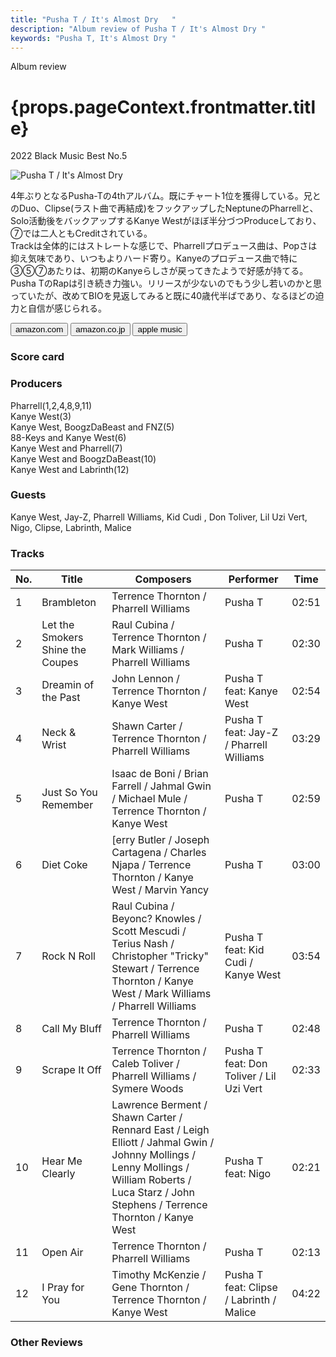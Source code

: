 ```yaml
---
title: "Pusha T / It's Almost Dry	"
description: "Album review of Pusha T / It's Almost Dry	"
keywords: "Pusha T, It's Almost Dry	"
---
```






<p className="largeP">Album review</p>
<h1 className="h1--no--margin">{props.pageContext.frontmatter.title}</h1>
<p className="largeP">
  <Link to="/best50/2022/">2022 Black Music Best No.5</Link>
</p>

<Row  className="image-card-group">
	<Column colMd={3} colLg={4} noGutterMdLeft="">
       <ImageCard>

![Pusha T / It's Almost Dry	](../../images/cd/pushat4L.jpg)

</ImageCard>
	</Column>
	<Column colMd={4} colLg={8} noGutterMdLeft="">
		<p>
			4年ぶりとなるPusha-Tの4thアルバム。既にチャート1位を獲得している。兄とのDuo、Clipse(ラスト曲で再結成)をフックアップしたNeptuneのPharrellと、Solo活動後をバックアップするKanye Westがほぼ半分づつProduceしており、⑦では二人ともCreditされている。
			<br/>Trackは全体的にはストレートな感じで、Pharrellプロデュース曲は、Popさは抑え気味であり、いつもよりハード寄り。Kanyeのプロデュース曲で特に③⑤⑦あたりは、初期のKanyeらしさが戻ってきたようで好感が持てる。
			<br/>Pusha TのRapは引き続き力強い。リリースが少ないのでもう少し若いのかと思っていたが、改めてBIOを見返してみると既に40歳代半ばであり、なるほどの迫力と自信が感じられる。
		</p>
		<div>
		  <Button className="button-right-mergin"  href="https://amzn.to/3DvGjZS" renderIcon={ArrowUpRight} size='sm' kind='primary'>
  	    amazon.com
  	  </Button>
  	  <Button className="button-right-mergin"  href="https://amzn.to/3h67Zga" renderIcon={ArrowUpRight} size='sm' kind='secondary'>
  	    amazon.co.jp
  	  </Button>
			<Button className="button-right-mergin"  href="https://apple.co/3td5R9r" renderIcon={ArrowUpRight} size='sm' kind='tertiary'>
  	   	apple music
  	  </Button>
			<AdvJS2/>
		</div>
	</Column>
</Row>
<Row >
	<Column colMd={4} colLg={4} noGutterMdLeft="">
		<div>
		  <h3>Score card</h3>
			<SliderJS1 value="1" />
		  <SliderJS2 value="1" />
			<SliderJS3 value="2" />
		  <SliderJS4 value="9" />
		</div>
	</Column>
	<Column colMd={8} colLg={8} noGutterMdLeft="">
		<div>
			<h3>Producers</h3>
			<p>
				Pharrell(1,2,4,8,9,11)
				<br/>Kanye West(3)
				<br/>Kanye West, BoogzDaBeast and FNZ(5)
				<br/>88-Keys and Kanye West(6)
				<br/>Kanye West and Pharrell(7)
				<br/>Kanye West and BoogzDaBeast(10)
				<br/>Kanye West and Labrinth(12)
			</p>
			<h3>Guests</h3>
			<p>
				Kanye West, Jay-Z, Pharrell Williams, Kid Cudi , Don Toliver, Lil Uzi Vert, Nigo, Clipse, Labrinth, Malice
			</p>
		</div>
	</Column>
</Row>

<h3>Tracks</h3>

| No. | Title                            | Composers                                                                                                                                                                                       | Performer                                | Time  |
| --- | -------------------------------- | ----------------------------------------------------------------------------------------------------------------------------------------------------------------------------------------------- | ---------------------------------------- | ----- |
| 1   | Brambleton                       | Terrence Thornton / Pharrell Williams                                                                                                                                                           | Pusha T                                  | 02:51 |
| 2   | Let the Smokers Shine the Coupes | Raul Cubina / Terrence Thornton / Mark Williams / Pharrell Williams                                                                                                                             | Pusha T                                  | 02:30 |
| 3   | Dreamin of the Past              | John Lennon / Terrence Thornton / Kanye West                                                                                                                                                    | Pusha T feat: Kanye West                 | 02:54 |
| 4   | Neck & Wrist                     | Shawn Carter / Terrence Thornton / Pharrell Williams                                                                                                                                            | Pusha T feat: Jay-Z / Pharrell Williams  | 03:29 |
| 5   | Just So You Remember             | Isaac de Boni / Brian Farrell / Jahmal Gwin / Michael Mule / Terrence Thornton / Kanye West                                                                                                     | Pusha T                                  | 02:59 |
| 6   | Diet Coke                        | [erry Butler / Joseph Cartagena / Charles Njapa / Terrence Thornton / Kanye West / Marvin Yancy                                                                                                 | Pusha T                                  | 03:00 |
| 7   | Rock N Roll                      | Raul Cubina / Beyonc? Knowles / Scott Mescudi / Terius Nash / Christopher "Tricky" Stewart / Terrence Thornton / Kanye West / Mark Williams / Pharrell Williams                                 | Pusha T feat: Kid Cudi / Kanye West      | 03:54 |
| 8   | Call My Bluff                    | Terrence Thornton / Pharrell Williams                                                                                                                                                           | Pusha T                                  | 02:48 |
| 9   | Scrape It Off                    | Terrence Thornton / Caleb Toliver / Pharrell Williams / Symere Woods                                                                                                                            | Pusha T feat: Don Toliver / Lil Uzi Vert | 02:33 |
| 10  | Hear Me Clearly                  | Lawrence Berment / Shawn Carter / Rennard East / Leigh Elliott / Jahmal Gwin / Johnny Mollings / Lenny Mollings / William Roberts / Luca Starz / John Stephens / Terrence Thornton / Kanye West | Pusha T feat: Nigo                       | 02:21 |
| 11  | Open Air                         | Terrence Thornton / Pharrell Williams                                                                                                                                                           | Pusha T                                  | 02:13 |
| 12  | I Pray for You                   | Timothy McKenzie / Gene Thornton / Terrence Thornton / Kanye West                                                                                                                               | Pusha T feat: Clipse / Labrinth / Malice | 04:22 |

<AdvJS3 />

<h3>Other Reviews</h3>

<Row>
  <Column colMd={3} colLg={3} noGutterMdLeft>
    <Review1 />
  </Column>
</Row>
